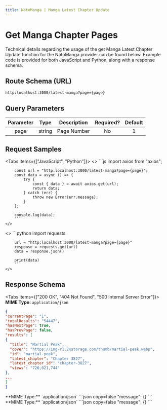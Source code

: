 ---
title: NatoManga | Manga Latest Chapter Update
---


# Get Manga Chapter Pages

Technical details regarding the usage of the get Manga Latest Chapter Update function for the NatoManga provider can be found below. Example code is provided for both JavaScript and Python, along with a response schema.

## Route Schema (URL)

```
http:localhost:3000/latest-manga?page={page}
```

## Query Parameters

| Parameter |  Type  | Description                                                                                              | Required? | Default |
| :-------: | :----: | -------------------------------------------------------------------------------------------------------- | :-------: | :-----: |
| page | string | Page Number |    No    |    1     |

## Request Samples

<Tabs items={["JavaScript", "Python"]}>
  <Tab>
    <>
        ```js
        import axios from "axios";

        const url = "http:localhost:3000/latest-manga?page={page}";
        const data = async () => {
            try {
                const { data } = await axios.get(url);
                return data;
            } catch (err) {
                throw new Error(err.message);
            }
        };

        console.log(data);
        ```
    </>

  </Tab>
  <Tab>
    <>
        ```python
        import requests

        url = "http:localhost:3000/latest-manga?page={page}"
        response = requests.get(url)
        data = response.json()

        print(data)
        ```
    </>

  </Tab>
</Tabs>

## Response Schema

<Tabs items={["200 OK", "404 Not Found", "500 Internal Server Error"]}>
  <Tab>
  **MIME Type:** `application/json`
  ```json copy=false
  {
"currentPage": "1",
"totalResults": "54447",
"hasNextPage": true,
"hasPrevPage": false,
"results": [
  {
    "title": "Martial Peak",
    "cover": "https://img-r1.2xstorage.com/thumb/martial-peak.webp",
    "id": "martial-peak",
    "latest_chapter": "Chapter 3827",
    "latest_chapter_id": "chapter-3827",
    "views": "726,021,744"
  },
  ...
]
}
  ```
  </Tab>
  <Tab>
  **MIME Type:** `application/json`
  ```json copy=false
  "message": {}
  ```
  </Tab>
  <Tab>
  **MIME Type:** `application/json`
  ```json copy=false
  "message": {}
  ```
  </Tab>
</Tabs>
